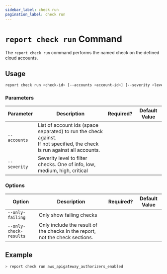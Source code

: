 ```yaml
---
sidebar_label: check run
pagination_label: check run
---
```


# `report check run` Command

The `report check run` command performs the named check on the defined cloud accounts.

## Usage

```bash
report check run <check-id> [--accounts <account-id>] [--severity <level>] [--only-failing] [--only-check-results]
```

### Parameters

| Parameter    | Description                                                                                                                  | Required? | Default Value |
| ------------ | ---------------------------------------------------------------------------------------------------------------------------- | --------- | ------------- |
| `--accounts` | List of account ids (space separated) to run the check against.<br/>If not specified, the check is run against all accounts. | ️         |               |
| `--severity` | Severity level to filter checks. One of info, low, medium, high, critical                                                    | ️         |               |

### Options

| Option                 | Description                                                                  | Required? | Default Value |
| ---------------------- | ---------------------------------------------------------------------------- | --------- | ------------- |
| `--only-failing`       | Only show failing checks                                                     | ️         |               |
| `--only-check-results` | Only include the result of the checks in the report, not the check sections. | ️         |               |

## Example

```bash
> report check run aws_apigateway_authorizers_enabled
```

